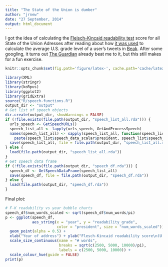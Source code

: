 ```yaml
---
title: "The State of the Union is dumber"
author: "jrnew"
date: "27 September, 2014"
output: html_document
---
```


I got the idea of calculating the [Fleisch-Kincaid readability test][fk-readability] score for all State of the Union Adresses after reading about how [it was used][beakblog] to calculate the average U.S. grade level of a user's tweets in [Beak][beak]. After some googling, it turns out [The Guardian][guardian] already beat me to it, but this still makes for a fun exercise.

```r
knitr::opts_chunk$set(fig.path='figure/latex-', cache.path='cache/latex-')
```

```r
library(XML)
library(stringr)
library(koRpus)
library(ggplot2)
library(gridExtra)
source("R/speech-functions.R")
output_dir <- "output"
# Get list of speech objects
dir.create(output_dir, showWarnings = FALSE)
if (!file.exists(file.path(output_dir, "speech_list_all.rda"))) {
  urls_speech <- GetSpeechURLs()
  speech_list_all <- lapply(urls_speech, GetAndProcessSpeech)
  names(speech_list_all) <- sapply(speech_list_all, function(speech_list) 
    paste(speech_list$speech_data_scalar$president, speech_list$speech_data_scalar$year))
  save(speech_list_all, file = file.path(output_dir, "speech_list_all.rda"))
} else {
  load(file.path(output_dir, "speech_list_all.rda"))
}
# Get speech data frame
if (!file.exists(file.path(output_dir, "speech_df.rda"))) {
  speech_df <- GetSpeechDataFrame(speech_list_all)
  save(speech_df, file = file.path(output_dir, "speech_df.rda"))
} else {
  load(file.path(output_dir, "speech_df.rda"))
}
```

Final plot:
```r
# F-K readability vs year bubble charts
speech_df$num_words_scaled <- sqrt(speech_df$num_words/pi)
p <- ggplot(speech_df, 
            aes_string(x = "year", y = "readability_grade", 
                       color = "president", size = "num_words_scaled")) +
  geom_point(alpha = 0.5) +
  xlab("Year of address") + ylab("Flesch-Kincaid readability score\n(U.S. grade level)") + 
  scale_size_continuous(name = "# words", 
                        breaks = sqrt(c(2500, 5000, 10000)/pi), 
                        labels = c(2500, 5000, 10000)) + 
  scale_colour_hue(guide = FALSE)
print(p)
```

[beakblog]: https://medium.com/@johnnylin/going-from-nothing-to-product-hunt-in-4-hours-89cfb67977b3 "Johnny Lin"
[beak]: http://www.beakscore.com/ "Beak"
[fk-readability]: http://en.wikipedia.org/wiki/Flesch%E2%80%93Kincaid_readability_tests "Fleisch-Kincaid readability test"
[guardian]: http://www.theguardian.com/world/interactive/2013/feb/12/state-of-the-union-reading-level "The Guardian"

[Resources]: # (Resources: http://jason.bryer.org/posts/2012-12-10/Markdown_Jekyll_R_for_Blogging.html
http://joshualande.com/jekyll-github-pages-poole/
https://gist.github.com/jeromyanglim/2716336
https://github.com/adam-p/markdown-here/wiki/Markdown-Cheatsheet
https://help.github.com/articles/using-jekyll-with-pages
)
